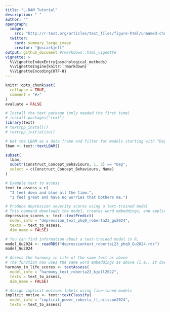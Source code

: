 ```yaml
---
title: "L-BAM Tutorial"
description: " "
author: ""
opengraph:
  image: 
    src: "http://r-text.org/articles/text_files/figure-html/unnamed-chunk-5-1.png"
  twitter:
    card: summary_large_image
    creator: "@oscarkjell"
output: github_document #rmarkdown::html_vignette
vignette: >
  %\VignetteIndexEntry{psychological_methods}
  %\VignetteEngine{knitr::rmarkdown}
  %\VignetteEncoding{UTF-8}
---
```


```r
knitr::opts_chunk$set(
  collapse = TRUE,
  comment = "#>"
)
evaluate = FALSE
```



```r

# Install the text package (only needed the first time)
# install.packages("text")
library(text)
# textrpp_install()
# textrpp_initialize()

# Get the LBAM as a data frame and filter for models starting with “Dep”
lbam <- text::textLBAM()

subset(
  lbam,
  substr(Construct_Concept_Behaviours, 1, 3) == "Dep",
  select = c(Construct_Concept_Behaviours, Name)
)

# Example text to access
text_to_assess = c(
  "I feel down and blue all the time.",
  "I feel great and have no worries that bothers me.")

# Produce depression severity scores using a text-trained model
# This command downloads the model, creates word embeddings, and applies the model to the embeddings.
depression_scores <- text::textPredict(
  model_info = "depression_text_phq9_roberta23_gu2024",
  texts = text_to_assess,
  dim_name = FALSE)

# You can find information about a text-trained model in R.
model_Gu2024 <- readRDS("depressiontext_robertaL23_phq9_Gu2024.rds")
model_Gu2024

# Assess the harmony in life of the same text as above
# The function now uses the same word embeddings as above (i.e., it does not produce new ones).
harmony_in_life_scores <- textAssess(
  model_info = "harmony_text_roberta23_kjell2022",
  texts = text_to_assess,
  dim_name = FALSE)

# Assign implicit motives labels using fine-tuned models
implicit_motive <- text::textClassify(
  model_info = "implicit_power_roberta_ft_nilsson2024",
  texts = text_to_assess)

```


